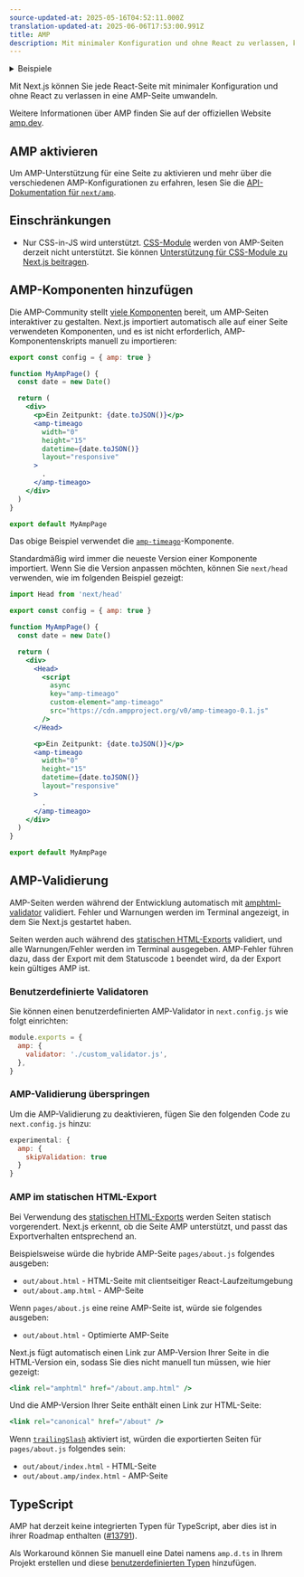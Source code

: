 ```yaml
---
source-updated-at: 2025-05-16T04:52:11.000Z
translation-updated-at: 2025-06-06T17:53:00.991Z
title: AMP
description: Mit minimaler Konfiguration und ohne React zu verlassen, können Sie AMP hinzufügen und die Leistung sowie Geschwindigkeit Ihrer Seiten verbessern.
---
```


<details>
  <summary>Beispiele</summary>
  
- [AMP](https://github.com/vercel/next.js/tree/canary/examples/amp)

</details>

Mit Next.js können Sie jede React-Seite mit minimaler Konfiguration und ohne React zu verlassen in eine AMP-Seite umwandeln.

Weitere Informationen über AMP finden Sie auf der offiziellen Website [amp.dev](https://amp.dev/).

## AMP aktivieren

Um AMP-Unterstützung für eine Seite zu aktivieren und mehr über die verschiedenen AMP-Konfigurationen zu erfahren, lesen Sie die [API-Dokumentation für `next/amp`](/docs/pages/building-your-application/configuring/amp).

## Einschränkungen

- Nur CSS-in-JS wird unterstützt. [CSS-Module](/docs/pages/building-your-application/styling) werden von AMP-Seiten derzeit nicht unterstützt. Sie können [Unterstützung für CSS-Module zu Next.js beitragen](https://github.com/vercel/next.js/issues/10549).

## AMP-Komponenten hinzufügen

Die AMP-Community stellt [viele Komponenten](https://amp.dev/documentation/components/) bereit, um AMP-Seiten interaktiver zu gestalten. Next.js importiert automatisch alle auf einer Seite verwendeten Komponenten, und es ist nicht erforderlich, AMP-Komponentenskripts manuell zu importieren:

```jsx
export const config = { amp: true }

function MyAmpPage() {
  const date = new Date()

  return (
    <div>
      <p>Ein Zeitpunkt: {date.toJSON()}</p>
      <amp-timeago
        width="0"
        height="15"
        datetime={date.toJSON()}
        layout="responsive"
      >
        .
      </amp-timeago>
    </div>
  )
}

export default MyAmpPage
```

Das obige Beispiel verwendet die [`amp-timeago`](https://amp.dev/documentation/components/amp-timeago/?format=websites)-Komponente.

Standardmäßig wird immer die neueste Version einer Komponente importiert. Wenn Sie die Version anpassen möchten, können Sie `next/head` verwenden, wie im folgenden Beispiel gezeigt:

```jsx
import Head from 'next/head'

export const config = { amp: true }

function MyAmpPage() {
  const date = new Date()

  return (
    <div>
      <Head>
        <script
          async
          key="amp-timeago"
          custom-element="amp-timeago"
          src="https://cdn.ampproject.org/v0/amp-timeago-0.1.js"
        />
      </Head>

      <p>Ein Zeitpunkt: {date.toJSON()}</p>
      <amp-timeago
        width="0"
        height="15"
        datetime={date.toJSON()}
        layout="responsive"
      >
        .
      </amp-timeago>
    </div>
  )
}

export default MyAmpPage
```

## AMP-Validierung

AMP-Seiten werden während der Entwicklung automatisch mit [amphtml-validator](https://www.npmjs.com/package/amphtml-validator) validiert. Fehler und Warnungen werden im Terminal angezeigt, in dem Sie Next.js gestartet haben.

Seiten werden auch während des [statischen HTML-Exports](/docs/pages/building-your-application/deploying/static-exports) validiert, und alle Warnungen/Fehler werden im Terminal ausgegeben. AMP-Fehler führen dazu, dass der Export mit dem Statuscode `1` beendet wird, da der Export kein gültiges AMP ist.

### Benutzerdefinierte Validatoren

Sie können einen benutzerdefinierten AMP-Validator in `next.config.js` wie folgt einrichten:

```js
module.exports = {
  amp: {
    validator: './custom_validator.js',
  },
}
```

### AMP-Validierung überspringen

Um die AMP-Validierung zu deaktivieren, fügen Sie den folgenden Code zu `next.config.js` hinzu:

```js
experimental: {
  amp: {
    skipValidation: true
  }
}
```

### AMP im statischen HTML-Export

Bei Verwendung des [statischen HTML-Exports](/docs/pages/building-your-application/deploying/static-exports) werden Seiten statisch vorgerendert. Next.js erkennt, ob die Seite AMP unterstützt, und passt das Exportverhalten entsprechend an.

Beispielsweise würde die hybride AMP-Seite `pages/about.js` folgendes ausgeben:

- `out/about.html` - HTML-Seite mit clientseitiger React-Laufzeitumgebung
- `out/about.amp.html` - AMP-Seite

Wenn `pages/about.js` eine reine AMP-Seite ist, würde sie folgendes ausgeben:

- `out/about.html` - Optimierte AMP-Seite

Next.js fügt automatisch einen Link zur AMP-Version Ihrer Seite in die HTML-Version ein, sodass Sie dies nicht manuell tun müssen, wie hier gezeigt:

```jsx
<link rel="amphtml" href="/about.amp.html" />
```

Und die AMP-Version Ihrer Seite enthält einen Link zur HTML-Seite:

```jsx
<link rel="canonical" href="/about" />
```

Wenn [`trailingSlash`](/docs/pages/api-reference/next-config-js/trailingSlash) aktiviert ist, würden die exportierten Seiten für `pages/about.js` folgendes sein:

- `out/about/index.html` - HTML-Seite
- `out/about.amp/index.html` - AMP-Seite

## TypeScript

AMP hat derzeit keine integrierten Typen für TypeScript, aber dies ist in ihrer Roadmap enthalten ([#13791](https://github.com/ampproject/amphtml/issues/13791)).

Als Workaround können Sie manuell eine Datei namens `amp.d.ts` in Ihrem Projekt erstellen und diese [benutzerdefinierten Typen](https://stackoverflow.com/a/50601125) hinzufügen.